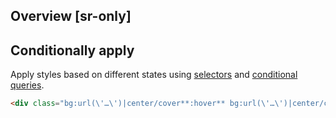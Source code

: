## Overview [sr-only]
<Overview/>

## Conditionally apply
Apply styles based on different states using [selectors](/guide/state-selectors) and [conditional queries](/guide/conditional-queries).
```html
<div class="bg:url(\'…\')|center/cover**:hover** bg:url(\'…\')|center/cover**@sm** bg:url(\'…\')|center/cover**@dark** bg:url(\'…\')|center/cover**@print**">…</div>
```

